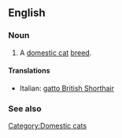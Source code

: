 ==English==

===Noun===
{{en-noun|sg=[[British Shorthair]]}}

# A [[domestic cat]] [[breed]].

====Translations====
{{top}}
*Italian: [[gatto British Shorthair]]
{{mid}}

{{bottom}}

===See also===
{{wikipedia|British Shorthair}}
{{commonscat|British Shorthair}}

[[Category:Domestic cats]]